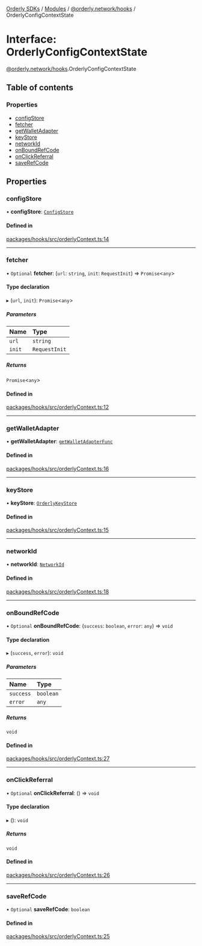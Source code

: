 [Orderly SDKs](./../README) / [Modules](./../modules) / [@orderly.network/hooks](./../modules/orderly_network_hooks) / OrderlyConfigContextState

# Interface: OrderlyConfigContextState

[@orderly.network/hooks](./../modules/orderly_network_hooks).OrderlyConfigContextState

## Table of contents

### Properties

- [configStore](./orderly_network_hooks.OrderlyConfigContextState#configstore)
- [fetcher](./orderly_network_hooks.OrderlyConfigContextState#fetcher)
- [getWalletAdapter](./orderly_network_hooks.OrderlyConfigContextState#getwalletadapter)
- [keyStore](./orderly_network_hooks.OrderlyConfigContextState#keystore)
- [networkId](./orderly_network_hooks.OrderlyConfigContextState#networkid)
- [onBoundRefCode](./orderly_network_hooks.OrderlyConfigContextState#onboundrefcode)
- [onClickReferral](./orderly_network_hooks.OrderlyConfigContextState#onclickreferral)
- [saveRefCode](./orderly_network_hooks.OrderlyConfigContextState#saverefcode)

## Properties

### configStore

• **configStore**: [`ConfigStore`](./orderly_network_core.ConfigStore)

#### Defined in

[packages/hooks/src/orderlyContext.ts:14](https://github.com/OrderlyNetwork/js-sdk/blob/b4bb4035/packages/hooks/src/orderlyContext.ts#L14)

___

### fetcher

• `Optional` **fetcher**: (`url`: `string`, `init`: `RequestInit`) => `Promise`\<`any`\>

#### Type declaration

▸ (`url`, `init`): `Promise`\<`any`\>

##### Parameters

| Name | Type |
| :------ | :------ |
| `url` | `string` |
| `init` | `RequestInit` |

##### Returns

`Promise`\<`any`\>

#### Defined in

[packages/hooks/src/orderlyContext.ts:12](https://github.com/OrderlyNetwork/js-sdk/blob/b4bb4035/packages/hooks/src/orderlyContext.ts#L12)

___

### getWalletAdapter

• **getWalletAdapter**: [`getWalletAdapterFunc`](./../modules/orderly_network_core#getwalletadapterfunc)

#### Defined in

[packages/hooks/src/orderlyContext.ts:16](https://github.com/OrderlyNetwork/js-sdk/blob/b4bb4035/packages/hooks/src/orderlyContext.ts#L16)

___

### keyStore

• **keyStore**: [`OrderlyKeyStore`](./orderly_network_core.OrderlyKeyStore)

#### Defined in

[packages/hooks/src/orderlyContext.ts:15](https://github.com/OrderlyNetwork/js-sdk/blob/b4bb4035/packages/hooks/src/orderlyContext.ts#L15)

___

### networkId

• **networkId**: [`NetworkId`](./../modules/orderly_network_types#networkid)

#### Defined in

[packages/hooks/src/orderlyContext.ts:18](https://github.com/OrderlyNetwork/js-sdk/blob/b4bb4035/packages/hooks/src/orderlyContext.ts#L18)

___

### onBoundRefCode

• `Optional` **onBoundRefCode**: (`success`: `boolean`, `error`: `any`) => `void`

#### Type declaration

▸ (`success`, `error`): `void`

##### Parameters

| Name | Type |
| :------ | :------ |
| `success` | `boolean` |
| `error` | `any` |

##### Returns

`void`

#### Defined in

[packages/hooks/src/orderlyContext.ts:27](https://github.com/OrderlyNetwork/js-sdk/blob/b4bb4035/packages/hooks/src/orderlyContext.ts#L27)

___

### onClickReferral

• `Optional` **onClickReferral**: () => `void`

#### Type declaration

▸ (): `void`

##### Returns

`void`

#### Defined in

[packages/hooks/src/orderlyContext.ts:26](https://github.com/OrderlyNetwork/js-sdk/blob/b4bb4035/packages/hooks/src/orderlyContext.ts#L26)

___

### saveRefCode

• `Optional` **saveRefCode**: `boolean`

#### Defined in

[packages/hooks/src/orderlyContext.ts:25](https://github.com/OrderlyNetwork/js-sdk/blob/b4bb4035/packages/hooks/src/orderlyContext.ts#L25)

